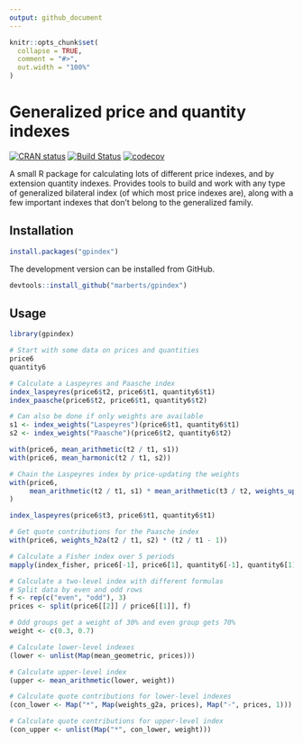 ```yaml
---
output: github_document
---
```


<!-- README.md is generated from README.Rmd. Please edit that file. -->

```r
knitr::opts_chunk$set(
  collapse = TRUE,
  comment = "#>",
  out.width = "100%"
)
```

# Generalized price and quantity indexes

<!-- Badges -->
[![CRAN status](https://www.r-pkg.org/badges/version/gpindex)](https://cran.r-project.org/package=gpindex)
[![Build Status](https://travis-ci.org/marberts/gpindex.svg?branch=master)](https://travis-ci.org/marberts/gpindex)
[![codecov](https://codecov.io/gh/marberts/gpindex/branch/master/graph/badge.svg)](https://codecov.io/gh/marberts/gpindex)

A small R package for calculating lots of different price indexes, and by extension quantity indexes. Provides tools to build and work with any type of generalized bilateral index (of which most price indexes are), along with a few important indexes that don't belong to the generalized family. 

## Installation

```r
install.packages("gpindex")
```

The development version can be installed from GitHub.

```r
devtools::install_github("marberts/gpindex")
```

## Usage

```r
library(gpindex)

# Start with some data on prices and quantities
price6
quantity6

# Calculate a Laspeyres and Paasche index
index_laspeyres(price6$t2, price6$t1, quantity6$t1)
index_paasche(price6$t2, price6$t1, quantity6$t2)

# Can also be done if only weights are available
s1 <- index_weights("Laspeyres")(price6$t1, quantity6$t1)
s2 <- index_weights("Paasche")(price6$t2, quantity6$t2)

with(price6, mean_arithmetic(t2 / t1, s1))
with(price6, mean_harmonic(t2 / t1, s2))

# Chain the Laspeyres index by price-updating the weights
with(price6, 
     mean_arithmetic(t2 / t1, s1) * mean_arithmetic(t3 / t2, weights_update(t2 / t1, s1))
)

index_laspeyres(price6$t3, price6$t1, quantity6$t1)

# Get quote contributions for the Paasche index
with(price6, weights_h2a(t2 / t1, s2) * (t2 / t1 - 1))

# Calculate a Fisher index over 5 periods
mapply(index_fisher, price6[-1], price6[1], quantity6[-1], quantity6[1])

# Calculate a two-level index with different formulas
# Split data by even and odd rows
f <- rep(c("even", "odd"), 3)
prices <- split(price6[[2]] / price6[[1]], f)

# Odd groups get a weight of 30% and even group gets 70%
weight <- c(0.3, 0.7)

# Calculate lower-level indexes
(lower <- unlist(Map(mean_geometric, prices)))

# Calculate upper-level index
(upper <- mean_arithmetic(lower, weight))

# Calculate quote contributions for lower-level indexes
(con_lower <- Map("*", Map(weights_g2a, prices), Map("-", prices, 1)))

# Calculate quote contributions for upper-level index
(con_upper <- unlist(Map("*", con_lower, weight)))
```
